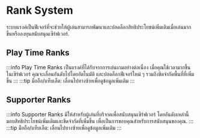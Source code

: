 ﻿---
sidebar_position: 1
---


# Rank System

ระบบแรงค์เป็นฟีเจอร์ที่จะช่วยให้ผู้เล่นสามารถพัฒนาและปลดล็อกสิทธิประโยชน์เพิ่มเติมเมื่อเล่นมากขึ้นหรือลงทุนสนับสนุนเซิร์ฟเวอร์.

## Play Time Ranks

:::info
Play Time Ranks เป็นแรงค์ที่ได้รับจากการเล่นเกมอย่างต่อเนื่อง เมื่อคุณใช้เวลามากขึ้นในเซิร์ฟเวอร์ คุณจะเลื่อนอันดับไปโดยอัตโนมัติ และปลดล็อกฟีเจอร์ใหม่ ๆ รวมถึงขีดจำกัดพื้นที่ที่เพิ่มขึ้น
:::
:::tip
มือถือ/แท็บเล็ต: เลื่อนไปทางซ้ายเพื่อดูข้อมูลเพิ่มเติม
:::
<RankCard lang="th"/>

## Supporter Ranks

:::info
Supporter Ranks มีให้สำหรับผู้เล่นที่บริจาคเพื่อสนับสนุนเซิร์ฟเวอร์ โดยอันดับเหล่านี้มอบสิทธิประโยชน์เพิ่มเติมและขีดจำกัดที่เพิ่มขึ้น เพื่อเป็นการขอบคุณสำหรับการสนับสนุนของคุณ.
:::
:::tip
มือถือ/แท็บเล็ต: เลื่อนไปทางซ้ายเพื่อดูข้อมูลเพิ่มเติม
:::
<SupporterRankCard />

